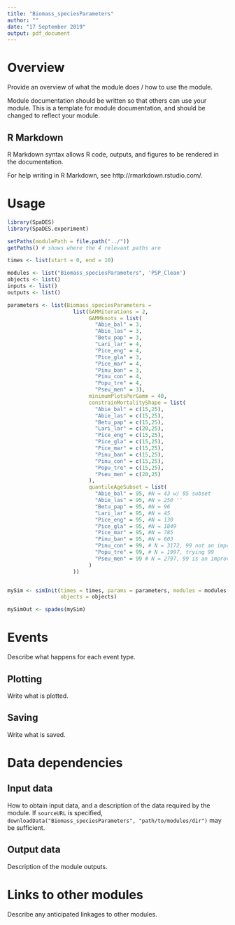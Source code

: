 ```yaml
---
title: "Biomass_speciesParameters"
author: ""
date: "17 September 2019"
output: pdf_document
---
```


# Overview

Provide an overview of what the module does / how to use the module.

Module documentation should be written so that others can use your module.
This is a template for module documentation, and should be changed to reflect your module.

## R Markdown

R Markdown syntax allows R code, outputs, and figures to be rendered in the documentation.

For help writing in R Markdown, see http://rmarkdown.rstudio.com/.

# Usage

```r
library(SpaDES)
library(SpaDES.experiment)

setPaths(modulePath = file.path("../"))
getPaths() # shows where the 4 relevant paths are

times <- list(start = 0, end = 10)

modules <- list("Biomass_speciesParameters", 'PSP_Clean')
objects <- list()
inputs <- list()
outputs <- list()

parameters <- list(Biomass_speciesParameters = 
                     list(GAMMiterations = 2, 
                          GAMMknots = list(
                            "Abie_bal" = 3,
                            "Abie_las" = 3,
                            "Betu_pap" = 3,
                            "Lari_lar" = 4,
                            "Pice_eng" = 4,
                            "Pice_gla" = 3,
                            "Pice_mar" = 4,
                            "Pinu_ban" = 3,
                            "Pinu_con" = 4, 
                            "Popu_tre" = 4,
                            "Pseu_men" = 3),
                          minimumPlotsPerGamm = 40,
                          constrainMortalityShape = list(
                            "Abie_bal" = c(15,25),
                            "Abie_las" = c(15,25),
                            "Betu_pap" = c(15,25),
                            "Lari_lar" = c(20,25),
                            "Pice_eng" = c(15,25),
                            "Pice_gla" = c(15,25),
                            "Pice_mar" = c(15,25),
                            "Pinu_ban" = c(15,25),
                            "Pinu_con" = c(15,25), 
                            "Popu_tre" = c(15,25),
                            "Pseu_men" = c(20,25)
                          ),
                          quantileAgeSubset = list(
                            "Abie_bal" = 95, #N = 43 w/ 95 subset
                            "Abie_las" = 95, #N = 250 '' 
                            "Betu_pap" = 95, #N = 96
                            "Lari_lar" = 95, #N = 45
                            "Pice_eng" = 95, #N = 130
                            "Pice_gla" = 95, #N = 1849
                            "Pice_mar" = 95, #N = 785
                            "Pinu_ban" = 95, #N = 603
                            "Pinu_con" = 99, # N = 3172, 99 not an improvement. Maybe 97
                            "Popu_tre" = 99, # N = 1997, trying 99
                            "Pseu_men" = 99 # N = 2797, 99 is an improvement
                          )
                     ))


mySim <- simInit(times = times, params = parameters, modules = modules,
                 objects = objects)

mySimOut <- spades(mySim)


```


# Events

Describe what happens for each event type.

## Plotting

Write what is plotted.

## Saving

Write what is saved.

# Data dependencies

## Input data

How to obtain input data, and a description of the data required by the module.
If `sourceURL` is specified, `downloadData("Biomass_speciesParameters", "path/to/modules/dir")` may be sufficient.

## Output data

Description of the module outputs.

# Links to other modules

Describe any anticipated linkages to other modules.

